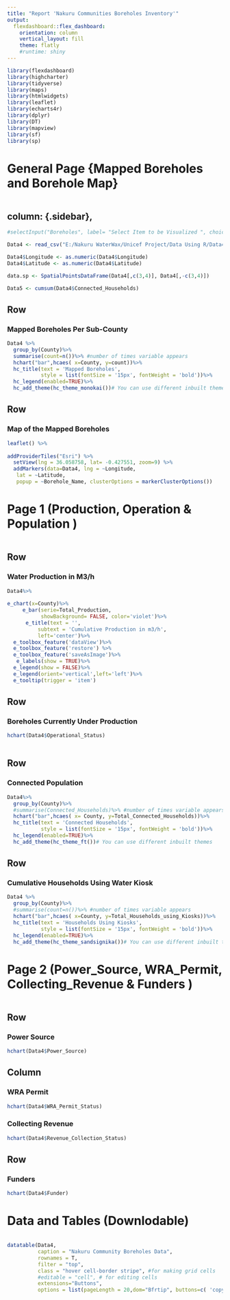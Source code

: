 ---
title: "Report 'Nakuru Communities Boreholes Inventory'"
output: 
  flexdashboard::flex_dashboard:
    orientation: column
    vertical_layout: fill
    theme: flatly
    #runtime: shiny
---


```{r setup, include=FALSE}
library(flexdashboard)
library(highcharter)
library(tidyverse)
library(maps)
library(htmlwidgets)
library(leaflet)
library(echarts4r)
library(dplyr)
library(DT)
library(mapview)
library(sf)
library(sp)
```


# General Page {Mapped Boreholes and Borehole Map}
```{r}


```

column: {.sidebar},
--------------------------------------------------------------

```{r}
#selectInput("Boreholes", label= "Select Item to be Visualized ", choices=c(" ", "Mapped boreholes Per Sub-County","Oparational Status", "WRA Permit", "Number of households being Served", "Boreholes with high production"),selected="All")
```


```{r read}
Data4 <- read_csv("E:/Nakuru WaterWax/Unicef Project/Data Using R/Data4.csv")

Data4$Longitude <- as.numeric(Data4$Longitude)
Data4$Latitude <- as.numeric(Data4$Latitude)

data.sp <- SpatialPointsDataFrame(Data4[,c(3,4)], Data4[,-c(3,4)])

Data5 <- cumsum(Data4$Connected_Households)

```



Row {data-width=2300}
-----------------------------------------------------------------------

### Mapped Boreholes Per Sub-County

```{r}
Data4 %>%
  group_by(County)%>%
  summarise(count=n())%>% #number of times variable appears
  hchart("bar",hcaes( x=County, y=count))%>%
  hc_title(text = 'Mapped Boreholes',
           style = list(fontSize = '15px', fontWeight = 'bold'))%>%
  hc_legend(enabled=TRUE)%>%
  hc_add_theme(hc_theme_monokai())# You can use different inbuilt themes

```

Row {data-width=2300}
--------------------------------------------------------------------

### Map of the Mapped Boreholes

```{r}
leaflet() %>%
  
addProviderTiles("Esri") %>%
  setView(lng = 36.058758, lat= -0.427551, zoom=9) %>%
  addMarkers(data=Data4, lng = ~Longitude,
   lat = ~Latitude,
   popup = ~Borehole_Name, clusterOptions = markerClusterOptions()) 

```


# Page 1 (Production, Operation & Population )
```{r}

```



Row {data-height=400}
--------------------------------------------------------------------

### Water Production in M3/h

```{r}
Data4%>%
  
e_chart(x=County)%>%
     e_bar(serie=Total_Production,
           showBackground= FALSE, color='violet')%>%
      e_title(text = '',
          subtext = 'Cumulative Production in m3/h',
          left='center')%>%
  e_toolbox_feature('dataView')%>%
  e_toolbox_feature('restore') %>%
  e_toolbox_feature('saveAsImage')%>%
   e_labels(show = TRUE)%>%
  e_legend(show = FALSE)%>%
  e_legend(orient='vertical',left='left')%>%
  e_tooltip(trigger = 'item')


```

Row {data-height=400}
--------------------------------------------------------------------

### Boreholes Currently Under Production

```{r}
hchart(Data4$Operational_Status)
  

```

Row {data-height=400}
--------------------------------------------------------------------

### Connected Population

```{r}
Data4%>% 
  group_by(County)%>%
  #summarise(Connected_Households)%>% #number of times variable appears
  hchart("bar",hcaes( x= County, y=Total_Connected_Households))%>%
  hc_title(text = 'Connected Households',
           style = list(fontSize = '15px', fontWeight = 'bold'))%>%
  hc_legend(enabled=TRUE)%>%
  hc_add_theme(hc_theme_ft())# You can use different inbuilt themes

```

Row {data-height=400}
--------------------------------------------------------------------

### Cumulative Households Using Water Kiosk 

```{r}
Data4 %>%
  group_by(County)%>%
  #summarise(count=n())%>% #number of times variable appears
  hchart("bar",hcaes( x=County, y=Total_Households_using_Kiosks))%>%
  hc_title(text = 'Households Using Kiosks',
           style = list(fontSize = '15px', fontWeight = 'bold'))%>%
  hc_legend(enabled=TRUE)%>%
  hc_add_theme(hc_theme_sandsignika())# You can use different inbuilt themes

```



# Page 2 (Power_Source, WRA_Permit, Collecting_Revenue & Funders )
```{r}

```



Row {data-height=400}
----------------------------------------------------------------------

### Power Source


```{r}
hchart(Data4$Power_Source)

```

Column {data-width=650}
----------------------------------------------------------------------

### WRA Permit

```{r}
hchart(Data4$WRA_Permit_Status)

```



### Collecting Revenue

```{r}
hchart(Data4$Revenue_Collection_Status)
```


Row {data-height=400}
----------------------------------------------------------------------

### Funders

```{r}
hchart(Data4$Funder)
```




# Data and Tables (Downlodable)
```{r}


```



```{r}
datatable(Data4,
          caption = "Nakuru Community Boreholes Data",
          rownames = T,
          filter = "top",
          class = "hover cell-border stripe", #for making grid cells
          #editable = "cell", # for editing cells
          extensions="Buttons",
          options = list(pageLength = 20,dom="Bfrtip", buttons=c( 'copy','excel', 'cSV' )))

```

